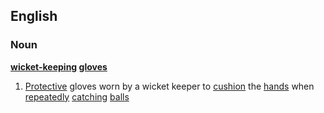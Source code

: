 ==English==
===Noun===
'''[[wicket-keeper|wicket-keeping]] [[glove]]s'''
#{{cricket}} [[Protective]] gloves worn by a wicket keeper to [[cushion]] the [[hand]]s when [[repeatedly]] [[catching]] [[ball]]s